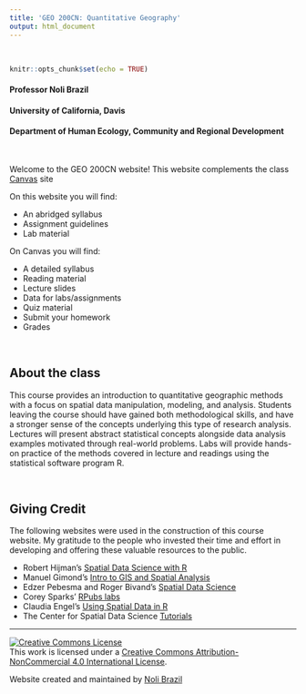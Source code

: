 ```yaml
---
title: 'GEO 200CN: Quantitative Geography'
output: html_document
---
```


<style>
h1.title {
  font-weight: bold;
  font-family: Arial;  
}

h2.title {
  font-family: Arial;  
}

.figure {
   margin-top: 20px;
   margin-bottom: 20px;
}

</style>

<style type="text/css">
#TOC {
  font-size: 13px;
  font-family: Arial;
}
</style>

\

```r
knitr::opts_chunk$set(echo = TRUE)
```

<h4 style="font-style:normal">Professor Noli Brazil</h4>
<h4 style="font-style:normal">University of California, Davis</h4>
<h4 style="font-style:normal">Department of Human Ecology, Community and Regional Development</h4>

\

Welcome to the GEO 200CN website!  This website complements the class [Canvas](https://login.canvas.ucdavis.edu/) site  

On this website you will find:

* An abridged syllabus
* Assignment guidelines 
* Lab material

On Canvas you will find:

* A detailed syllabus
* Reading material
* Lecture slides
* Data for labs/assignments
* Quiz material
* Submit your homework
* Grades

\


## About the class

This course provides an introduction to quantitative geographic methods with a focus on spatial data manipulation, modeling, and analysis.  Students leaving the course should have gained both methodological skills, and have a stronger sense of the concepts underlying this type of research analysis. Lectures will present abstract statistical concepts alongside data analysis examples motivated through real-world problems.  Labs will provide hands-on practice of the methods covered in lecture and readings using the statistical software program R. 



<br>

## Giving Credit

The following websites were used in the construction of this course website.  My gratitude to the people who invested their time and effort in developing and offering these valuable resources to the public.

* Robert Hijman's [Spatial Data Science with R](https://rspatial.org/)
* Manuel Gimond's [Intro to GIS and Spatial Analysis](https://mgimond.github.io/Spatial/index.html)
* Edzer Pebesma and Roger Bivand's [Spatial Data Science](https://keen-swartz-3146c4.netlify.app/)
* Corey Sparks' [RPubs labs](https://rpubs.com/corey_sparks)
* Claudia Engel's [Using Spatial Data in R](https://cengel.github.io/R-spatial/)
* The Center for Spatial Data Science [Tutorials](https://spatialanalysis.github.io/tutorials/)





***

<a rel="license" href="http://creativecommons.org/licenses/by-nc/4.0/"><img alt="Creative Commons License" style="border-width:0" src="https://i.creativecommons.org/l/by-nc/4.0/88x31.png" /></a><br />This work is licensed under a <a rel="license" href="http://creativecommons.org/licenses/by-nc/4.0/">Creative Commons Attribution-NonCommercial 4.0 International License</a>.


Website created and maintained by [Noli Brazil](https://nbrazil.faculty.ucdavis.edu/)
